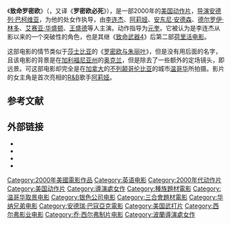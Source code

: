 {{noteTA
|T= zh-hans:致命罗密欧; zh-hant:致命英雄; zh-cn:致命罗密欧;zh-hk:致命英雄;zh-tw:致命羅密歐
|1= zh-hans:致命罗密欧; zh-hant:致命英雄; zh-cn:致命罗密欧;zh-hk:致命英雄;zh-tw:致命羅密歐
}}
{{电影信息框
| name = 致命罗密欧
| original_name = {{lang|en|''Romeo Must Die''}}
| image = 
| caption = 公映海报
| director = [[安德瑞·巴寇亞克|安德瑞·巴寇亞克]]
| producer = [[乔·西佛|乔·西佛]]<br />Jim Van Wyck
| eproducer = [[Dan_Cracchiolo|Dan Cracchiolo]]
| aproducer = [[米切尔·卡普勒|米切尔·卡普勒]]<br />[[Ilyse_Reutlinger|Ilyse Reutlinger]]
| writer = 米切尔·卡普勒 ''（故事）''<br />[[埃里克·伯恩特|埃里克·伯恩特]]<br />约翰·贾雷尔
| starring = [[李连杰|李连杰]]<br />[[艾莉娅|阿莉娅]]<br />[[艾赛亚·华盛顿|艾赛亚·华盛顿]]<br />[[王盛德|王盛德]]<br />与[[DMX|DMX]]<br />和[[德尔罗伊·林多|德尔罗伊·林多]]
| music = [[史丹利·克拉克|史丹利·克拉克]]
| cinematography = 格伦·麦克弗森
| editing = 德里克·G·布里金
| studio = 银色公司
| distributor = [[华纳兄弟|华纳兄弟影业公司]]
| released = {{Film date|2000|3|22}}
| runtime = 115分钟
| country = {{USA}}
| language = 英语
| budget = $25,000,000
| gross = $91,036,760
}}

《'''致命罗密欧'''》（{{lang-en|''Romeo Must Die''}}，又译《'''罗密欧必死'''》），是一部2000年的[[美国|美国]][[动作片|动作片]]，[[导演|导演]][[安德列·巴柯维亚|安德列·巴柯维亚]]，为他的处女作执导，由[[李连杰|李连杰]]、[[艾莉娅|阿莉娅]]、[[安东尼·安德森|安东尼·安德森]]、[[德尔罗伊·林多|德尔罗伊·林多]]、[[艾赛亚·华盛顿|艾赛亚·华盛顿]]、[[王盛德|王盛德]]等人主演。动作指导为[[元奎|元奎]]。它被认为是李连杰从影以来的一个突破性的角色，也是其继《[[致命武器4|致命武器4]]》后第二部[[美国电影|荷里活电影]]。

这部电影的情节类似于[[威廉·莎士比亚|莎士比亚]]的《[[罗密欧与朱丽叶|罗密欧与朱丽叶]]》，但是没有用后面的名字，且该电影的背景是在[[加利福尼亚州|加利福尼亚州]]的[[奥克兰_(加利福尼亚州)|奥克兰]]，但是除去了一些额外的定场镜头，即远景。可这部电影却完全是在[[加拿大|加拿大]]的[[不列颠哥伦比亚|不列颠哥伦比亚]]的城市[[温哥华|温哥华]]所拍摄。影片的女主角是首次亮相的[[当代节奏布鲁斯|R&B]]歌手[[艾莉娅|阿莉娅]]。

==参考文献==
{{reflist}}

== 外部链接 ==
{{wikiquote}}
* {{official website|http://romeo-must-die.warnerbros.com/}}
* {{imdb title|id=0165929}}
* {{mojo title|id=romeomustdie}}
* {{Amg movie|181895}}

{{李连杰}}
{{Andrzej Bartkowiak}}
{{DEFAULTSORT:Romeo Must Die}}
[[Category:2000年美國電影作品|Category:2000年美國電影作品]]
[[Category:英语电影|Category:英语电影]]
[[Category:2000年代动作片|Category:2000年代动作片]]
[[Category:美国动作片|Category:美国动作片]]
[[Category:導演處女作|Category:導演處女作]]
[[Category:種族題材電影|Category:種族題材電影]]
[[Category:温哥华取景电影|Category:温哥华取景电影]]
[[Category:银色公司电影|Category:银色公司电影]]
[[Category:三合會題材電影|Category:三合會題材電影]]
[[Category:华纳兄弟电影|Category:华纳兄弟电影]]
[[Category:安德瑞·巴寇亞克電影|Category:安德瑞·巴寇亞克電影]]
[[Category:美国武打片|Category:美国武打片]]
[[Category:西尔弗影业电影|Category:西尔弗影业电影]]
[[Category:乔·西尔弗制片电影|Category:乔·西尔弗制片电影]]
[[Category:波蘭導演處女作|Category:波蘭導演處女作]]